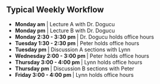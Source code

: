 ## Typical Weekly Workflow


```{=html}


<!--timeline from https://bootsnipp.com/snippets/xrKXW-->

<div class="container mt-5 mb-5">
  <div class="row">
    <div class="col-md-6 offset-md-3">
    	<ul class="timeline">
    	
    	<li> <b>Monday am</b> | Lecture A with Dr. Dogucu </li>
    	<li> <b>Monday pm</b> | Lecture B with Dr. Dogucu</li>
    	<li> <b>Monday 2:30 - 3:30 pm </b> | Dr. Dogucu holds office hours </li>
    	<li> <b>Tuesday 1:30 - 2:30 pm </b> | Peter holds office hours </li>
    	 <li> <b>Tuesday pm </b> | Discussion A sections with Lynn </li>
    	<li> <b>Wednesday 2:00 - 3:00 pm </b> | Peter holds office hours </li>
    	<li> <b>Thursday 3:00 - 4:00 pm </b> | Lynn holds office hours </li>
    	 <li> <b>Thursday pm </b> | Discussion B sections with Peter </li>
    	 <li> <b>Friday 3:00 - 4:00 pm </b> | Lynn holds office hours </li>
    		
    	</ul>
    </div>
  </div>
</div>

```
